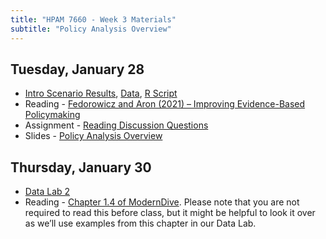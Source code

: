 ```yaml
---
title: "HPAM 7660 - Week 3 Materials"
subtitle: "Policy Analysis Overview"
---
```


## Tuesday, January 28

- [Intro Scenario Results](/img/Intro Scenario Scores.png), [Data](/data/intro_data.csv), [R Script](/data/intro_bar.R)
- Reading - [Fedorowicz and Aron (2021) – Improving Evidence-Based Policymaking](/materials/Readings/Evidence-Based Policymaking.pdf)
- Assignment - [Reading Discussion Questions](/assignments/Week 3 Reading Discussion Questions.pdf)
- Slides - [Policy Analysis Overview](/slides/HPAM_7660_Policy_Analysis_Overview.pdf)

## Thursday, January 30

- [Data Lab 2](/materials/Data Labs/datalab_2.qmd)
- Reading - [Chapter 1.4 of ModernDive](https://moderndive.com/1-getting-started.html#nycflights13). Please note that you are not required to read this before class, but it might be helpful to look it over as we'll use examples from this chapter in our Data Lab.
